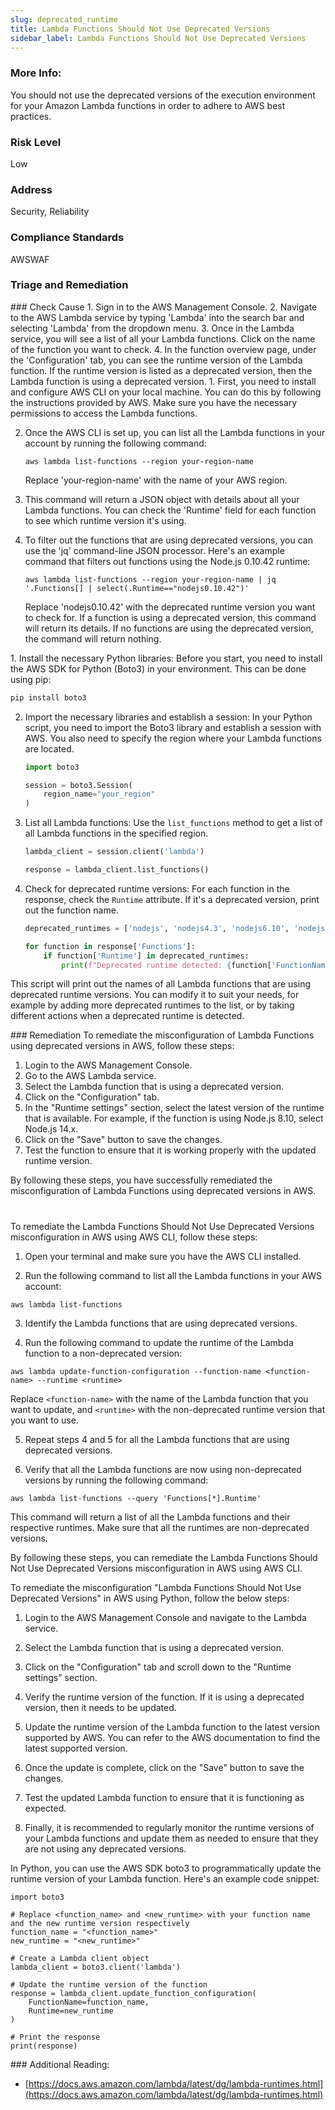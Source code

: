 ```yaml
---
slug: deprecated_runtime
title: Lambda Functions Should Not Use Deprecated Versions
sidebar_label: Lambda Functions Should Not Use Deprecated Versions
---
```


### More Info:

You should not use the deprecated versions of the execution environment for your Amazon Lambda functions in order to adhere to AWS best practices.

### Risk Level

Low

### Address

Security, Reliability

### Compliance Standards

AWSWAF



### Triage and Remediation
<Tabs>

<Tab title='Cause'>
### Check Cause
<AccordionGroup>
<Accordion title='Using Console' defaultOpen='true'>
1. Sign in to the AWS Management Console.
2. Navigate to the AWS Lambda service by typing 'Lambda' into the search bar and selecting 'Lambda' from the dropdown menu.
3. Once in the Lambda service, you will see a list of all your Lambda functions. Click on the name of the function you want to check.
4. In the function overview page, under the 'Configuration' tab, you can see the runtime version of the Lambda function. If the runtime version is listed as a deprecated version, then the Lambda function is using a deprecated version.
</Accordion>

<Accordion title='Using CLI'>
1. First, you need to install and configure AWS CLI on your local machine. You can do this by following the instructions provided by AWS. Make sure you have the necessary permissions to access the Lambda functions.

2. Once the AWS CLI is set up, you can list all the Lambda functions in your account by running the following command:

   ```
   aws lambda list-functions --region your-region-name
   ```
   Replace 'your-region-name' with the name of your AWS region.

3. This command will return a JSON object with details about all your Lambda functions. You can check the 'Runtime' field for each function to see which runtime version it's using.

4. To filter out the functions that are using deprecated versions, you can use the 'jq' command-line JSON processor. Here's an example command that filters out functions using the Node.js 0.10.42 runtime:

   ```
   aws lambda list-functions --region your-region-name | jq '.Functions[] | select(.Runtime=="nodejs0.10.42")'
   ```
   Replace 'nodejs0.10.42' with the deprecated runtime version you want to check for. If a function is using a deprecated version, this command will return its details. If no functions are using the deprecated version, the command will return nothing.
</Accordion>

<Accordion title='Using Python'>
1. Install the necessary Python libraries: Before you start, you need to install the AWS SDK for Python (Boto3) in your environment. This can be done using pip:

   ```bash
   pip install boto3
   ```

2. Import the necessary libraries and establish a session: In your Python script, you need to import the Boto3 library and establish a session with AWS. You also need to specify the region where your Lambda functions are located.

   ```python
   import boto3

   session = boto3.Session(
       region_name="your_region"
   )
   ```

3. List all Lambda functions: Use the `list_functions` method to get a list of all Lambda functions in the specified region.

   ```python
   lambda_client = session.client('lambda')

   response = lambda_client.list_functions()
   ```

4. Check for deprecated runtime versions: For each function in the response, check the `Runtime` attribute. If it's a deprecated version, print out the function name.

   ```python
   deprecated_runtimes = ['nodejs', 'nodejs4.3', 'nodejs6.10', 'nodejs8.10', 'java8', 'dotnetcore2.0', 'dotnetcore2.1', 'go1.x', 'ruby2.5', 'provided']

   for function in response['Functions']:
       if function['Runtime'] in deprecated_runtimes:
           print(f"Deprecated runtime detected: {function['FunctionName']} uses {function['Runtime']}")
   ```

This script will print out the names of all Lambda functions that are using deprecated runtime versions. You can modify it to suit your needs, for example by adding more deprecated runtimes to the list, or by taking different actions when a deprecated runtime is detected.
</Accordion>

</AccordionGroup>
</Tab>

<Tab title='Remediation'>
### Remediation

<AccordionGroup>
<Accordion title='Using Console' defaultOpen='true'>
To remediate the misconfiguration of Lambda Functions using deprecated versions in AWS, follow these steps:

1. Login to the AWS Management Console.
2. Go to the AWS Lambda service.
3. Select the Lambda function that is using a deprecated version.
4. Click on the "Configuration" tab.
5. In the "Runtime settings" section, select the latest version of the runtime that is available. For example, if the function is using Node.js 8.10, select Node.js 14.x.
6. Click on the "Save" button to save the changes.
7. Test the function to ensure that it is working properly with the updated runtime version.

By following these steps, you have successfully remediated the misconfiguration of Lambda Functions using deprecated versions in AWS.

#
</Accordion>

<Accordion title='Using CLI'>
To remediate the Lambda Functions Should Not Use Deprecated Versions misconfiguration in AWS using AWS CLI, follow these steps:

1. Open your terminal and make sure you have the AWS CLI installed.

2. Run the following command to list all the Lambda functions in your AWS account:

```
aws lambda list-functions
```

3. Identify the Lambda functions that are using deprecated versions.

4. Run the following command to update the runtime of the Lambda function to a non-deprecated version:

```
aws lambda update-function-configuration --function-name <function-name> --runtime <runtime>
```

Replace `<function-name>` with the name of the Lambda function that you want to update, and `<runtime>` with the non-deprecated runtime version that you want to use.

5. Repeat steps 4 and 5 for all the Lambda functions that are using deprecated versions.

6. Verify that all the Lambda functions are now using non-deprecated versions by running the following command:

```
aws lambda list-functions --query 'Functions[*].Runtime'
```

This command will return a list of all the Lambda functions and their respective runtimes. Make sure that all the runtimes are non-deprecated versions.

By following these steps, you can remediate the Lambda Functions Should Not Use Deprecated Versions misconfiguration in AWS using AWS CLI.
</Accordion>

<Accordion title='Using Python'>
To remediate the misconfiguration "Lambda Functions Should Not Use Deprecated Versions" in AWS using Python, follow the below steps:

1. Login to the AWS Management Console and navigate to the Lambda service.

2. Select the Lambda function that is using a deprecated version.

3. Click on the "Configuration" tab and scroll down to the "Runtime settings" section.

4. Verify the runtime version of the function. If it is using a deprecated version, then it needs to be updated.

5. Update the runtime version of the Lambda function to the latest version supported by AWS. You can refer to the AWS documentation to find the latest supported version.

6. Once the update is complete, click on the "Save" button to save the changes.

7. Test the updated Lambda function to ensure that it is functioning as expected.

8. Finally, it is recommended to regularly monitor the runtime versions of your Lambda functions and update them as needed to ensure that they are not using any deprecated versions.

In Python, you can use the AWS SDK boto3 to programmatically update the runtime version of your Lambda function. Here's an example code snippet:

```
import boto3

# Replace <function_name> and <new_runtime> with your function name and the new runtime version respectively
function_name = "<function_name>"
new_runtime = "<new_runtime>"

# Create a Lambda client object
lambda_client = boto3.client('lambda')

# Update the runtime version of the function
response = lambda_client.update_function_configuration(
    FunctionName=function_name,
    Runtime=new_runtime
)

# Print the response
print(response)
```
</Accordion>

</AccordionGroup>
</Tab>
</Tabs>
### Additional Reading:

- [https://docs.aws.amazon.com/lambda/latest/dg/lambda-runtimes.html](https://docs.aws.amazon.com/lambda/latest/dg/lambda-runtimes.html) 


